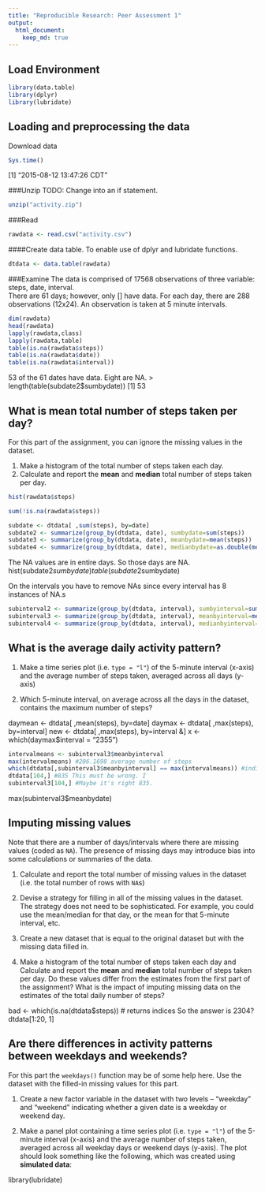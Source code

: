 ```yaml
---
title: "Reproducible Research: Peer Assessment 1"
output: 
  html_document:
    keep_md: true
---
```

## Load Environment
```r
library(data.table)
library(dplyr)
library(lubridate)
```

## Loading and preprocessing the data
Download data  
```r
Sys.time()
```
[1] "2015-08-12 13:47:26 CDT"

###Unzip
TODO: Change into an if statement.
```r
unzip("activity.zip")
```

###Read
```r
rawdata <- read.csv("activity.csv")
```

####Create data table.
To enable use of dplyr and lubridate functions.
```r
dtdata <- data.table(rawdata)
```

###Examine
The data is comprised of 17568 observations of three variable: steps, date, interval.  
There are 61 days; however, only [] have data.
For each day, there are 288 observations (12x24). An observation is taken at 5 minute intervals.

```r
dim(rawdata)
head(rawdata)
lapply(rawdata,class)
lapply(rawdata,table)
table(is.na(rawdata$steps))
table(is.na(rawdata$date))
table(is.na(rawdata$interval))
```

53 of the 61 dates have data. Eight are NA.
> length(table(subdate2$sumbydate))
[1] 53

## What is mean total number of steps taken per day?
For this part of the assignment, you can ignore the missing values in
the dataset.

1. Make a histogram of the total number of steps taken each day.  
2. Calculate and report the **mean** and **median** total number of steps taken per day.  
```r
hist(rawdata$steps)

sum(!is.na(rawdata$steps))
```


```r
subdate <- dtdata[ ,sum(steps), by=date]
subdate2 <- summarize(group_by(dtdata, date), sumbydate=sum(steps))
subdate3 <- summarize(group_by(dtdata, date), meanbydate=mean(steps))
subdate4 <- summarize(group_by(dtdata, date), medianbydate=as.double(median(steps, na.rm=TRUE)))
```
The NA values are in entire days. So those days are NA.
hist(subdate2$sumbydate)
table(subdate2$sumbydate)

On the intervals you have to remove NAs since every interval has 8 instances of NA.s
```r
subinterval2 <- summarize(group_by(dtdata, interval), sumbyinterval=sum(steps, na.rm=TRUE))
subinterval3 <- summarize(group_by(dtdata, interval), meanbyinterval=mean(steps, na.rm=TRUE))
subinterval4 <- summarize(group_by(dtdata, interval), medianbyinterval=as.double(median(steps, na.rm=TRUE)))
```


## What is the average daily activity pattern?
1. Make a time series plot (i.e. `type = "l"`) of the 5-minute interval (x-axis) and the average number of steps taken, averaged across all days (y-axis)

2. Which 5-minute interval, on average across all the days in the dataset, contains the maximum number of steps?

daymean <- dtdata[ ,mean(steps), by=date]
daymax <- dtdata[ ,max(steps), by=interval]
new <- dtdata[ ,max(steps), by=interval &]
x <- which(daymax$interval = "2355")

```r
intervalmeans <- subinterval3$meanbyinterval
max(intervalmeans) #206.1698 average number of steps
which(dtdata[,subinterval3$meanbyinterval] == max(intervalmeans)) #indices 104
dtdata[104,] #835 This must be wrong. I
subinterval3[104,] #Maybe it's right 835.

```

max(subinterval3$meanbydate)

## Imputing missing values
Note that there are a number of days/intervals where there are missing
values (coded as `NA`). The presence of missing days may introduce
bias into some calculations or summaries of the data.

1. Calculate and report the total number of missing values in the dataset (i.e. the total number of rows with `NA`s)

2. Devise a strategy for filling in all of the missing values in the dataset. The strategy does not need to be sophisticated. For example, you could use the mean/median for that day, or the mean for that 5-minute interval, etc.

3. Create a new dataset that is equal to the original dataset but with the missing data filled in.

4. Make a histogram of the total number of steps taken each day and Calculate and report the **mean** and **median** total number of steps taken per day. Do these values differ from the estimates from the first part of the assignment? What is the impact of imputing missing data on the estimates of the total daily number of steps?

bad <- which(is.na(dtdata$steps)) # returns indices
So the answer is 2304?
dtdata[1:20, 1]





## Are there differences in activity patterns between weekdays and weekends?
For this part the `weekdays()` function may be of some help here. Use
the dataset with the filled-in missing values for this part.

1. Create a new factor variable in the dataset with two levels -- "weekday" and "weekend" indicating whether a given date is a weekday or weekend day.

1. Make a panel plot containing a time series plot (i.e. `type = "l"`) of the 5-minute interval (x-axis) and the average number of steps taken, averaged across all weekday days or weekend days (y-axis). The plot should look something like the following, which was created using **simulated data**:


library(lubridate)

